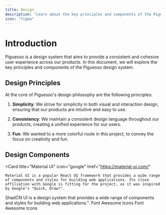 ```yaml
---
title: Design
description: "Learn about the key principles and components of the Piguesso design system"
icon: "figma"
---
```


# Introduction

Piguesso is a design system that aims to provide a consistent and cohesive user experience across our products. In this document, we will explore the key principles and components of the Piguesso design system.

## Design Principles

At the core of Piguesso's design philosophy are the following principles:

1. **Simplicity**: We strive for simplicity in both visual and interaction design, ensuring that our products are intuitive and easy to use.

2. **Consistency**: We maintain a consistent design language throughout our products, creating a unified experience for our users.

3. **Fun**: We wanted to a more colorful route in this project, to convey the focus on creativity and fun.

## Design Components

<Card 
    title="Material UI"
    icon="google"
    href="https://material-ui.com/"
>
    Material UI is a popular React UI framework that provides a wide range of components and styles for building web applications. Its close affiliation with Google is fitting for the project, as it was inspired by Google's "Quick, Draw!".
</Card>
<Card 
    title="ShadCN UI"
    icon="uikit"
    href="https://ui.shadcn.com/"
>
    ShadCN UI is a design system that provides a wide range of components and styles for building web applications.".
</Card>
<Card 
    title="Font Awesome Icons"
    icon="font-awesome"
    href="https://fontawesome.com/"
>
    Font Awesome Icons
</Card>
<Card 
    title="Radix UI Icons"
    icon="symbols"
    href="https://fontawesome.com/"
>
    Font Awesome Icons
</Card>
